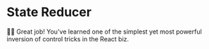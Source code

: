 # State Reducer

<EpicVideo url="https://www.epicreact.dev/workshops/advanced-react-patterns/dad-joke-break-state-reducer" />

👨‍💼 Great job! You've learned one of the simplest yet most powerful inversion of
control tricks in the React biz.
